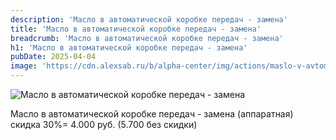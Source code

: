 ```yaml
---
description: 'Масло в автоматической коробке передач - замена'
title: 'Масло в автоматической коробке передач - замена'
breadcrumb: 'Масло в автоматической коробке передач - замена'
h1: 'Масло в автоматической коробке передач - замена'
pubDate: 2025-04-04
image: 'https://cdn.alexsab.ru/b/alpha-center/img/actions/maslo-v-avtomaticheskoj-korobke-peredach/kpp-372x209.webp'
---
```



<picture>
	<source media="(min-width: 942px)" srcset="https://cdn.alexsab.ru/b/alpha-center/img/actions/maslo-v-avtomaticheskoj-korobke-peredach/kpp-1920x720.webp" />
	<source media="(min-width: 640px)" srcset="https://cdn.alexsab.ru/b/alpha-center/img/actions/maslo-v-avtomaticheskoj-korobke-peredach/kpp-640x800.webp" />
	<img src="https://cdn.alexsab.ru/b/alpha-center/img/actions/maslo-v-avtomaticheskoj-korobke-peredach/kpp-372x209.webp" class="w-full mb-10" alt="Масло в автоматической коробке передач - замена" />
</picture>

Масло в автоматической коробке передач - замена (аппаратная) скидка 30%= 4.000 руб. (5.700 без скидки)

<SpecialSalonsInfo title="Записаться" dataTitle="Записаться" dataFormName="Записаться. Масло в автоматической коробке передач - замена" />
